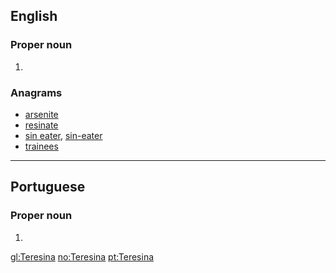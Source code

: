 ==English==

===Proper noun===
{{en-proper noun}}

# {{place:Brazil/state capital|en|state=Piauí}}

===Anagrams===
* [[arsenite#English|arsenite]]
* [[resinate#English|resinate]]
* [[sin eater#English|sin eater]], [[sin-eater#English|sin-eater]]
* [[trainees#English|trainees]]

----

==Portuguese==

===Proper noun===
{{pt-proper noun}}

# {{place:Brazil/state capital|pt|state=Piauí}}

[[gl:Teresina]]
[[no:Teresina]]
[[pt:Teresina]]